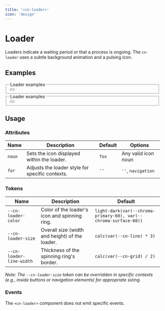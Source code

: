 ```yaml
---
title: '<cn-loader>'
icon: 'design' 
---
```


# Loader

Loaders indicate a waiting period or that a process is ongoing. The `cn-loader` uses a subtle background animation and a pulsing icon.

## Examples
<div class="grid two-col">
<fieldset class="light border border-radius p-1 surface">
  <legend>Loader examples</legend>
  <cn-loader></cn-loader>
  <button>
    <cn-loader noun="mekanismi"></cn-loader>
  </button>
</fieldset>
<fieldset class="dark border border-radius p-1 surface">
  <legend>Loader examples</legend>
  <cn-loader noun="design"></cn-loader>
  <button>
    <cn-loader noun="adventurer"></cn-loader>
  </button>
</fieldset>
</div>

## Usage

### Attributes

| Name   | Description                                     | Default | Options              |
|--------|-------------------------------------------------|---------|----------------------|
| `noun` | Sets the icon displayed within the loader.      | `fox`   | Any valid icon noun  |
| `for`  | Adjusts the loader style for specific contexts. | `''`    | `''`, `navigation`   |

### Tokens

| Name                       | Description                                      | Default                                                              |
|----------------------------|--------------------------------------------------|----------------------------------------------------------------------|
| `--cn-loader-color`        | Color of the loader's icon and spinning ring.    | `light-dark(var(--chroma-primary-60), var(--chroma-surface-60))`     |
| `--cn-loader-size`         | Overall size (width and height) of the loader.   | `calc(var(--cn-line) * 3)`                                           |
| `--cn-loader-line-width`   | Thickness of the spinning ring's border.         | `calc(var(--cn-grid) / 2)`                                           |

*Note: The `--cn-loader-size` token can be overridden in specific contexts (e.g., inside buttons or navigation elements) for appropriate sizing.*

### Events

The `<cn-loader>` component does not emit specific events.
